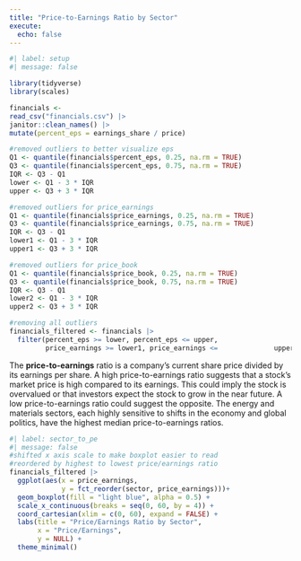 ```yaml
---
title: "Price-to-Earnings Ratio by Sector"
execute:
  echo: false
---
```


```r
#| label: setup
#| message: false

library(tidyverse)
library(scales)

financials <- 
read_csv("financials.csv") |>
janitor::clean_names() |>
mutate(percent_eps = earnings_share / price)

#removed outliers to better visualize eps
Q1 <- quantile(financials$percent_eps, 0.25, na.rm = TRUE)
Q3 <- quantile(financials$percent_eps, 0.75, na.rm = TRUE)
IQR <- Q3 - Q1
lower <- Q1 - 3 * IQR
upper <- Q3 + 3 * IQR

#removed outliers for price_earnings
Q1 <- quantile(financials$price_earnings, 0.25, na.rm = TRUE)
Q3 <- quantile(financials$price_earnings, 0.75, na.rm = TRUE)
IQR <- Q3 - Q1
lower1 <- Q1 - 3 * IQR
upper1 <- Q3 + 3 * IQR

#removed outliers for price_book 
Q1 <- quantile(financials$price_book, 0.25, na.rm = TRUE)
Q3 <- quantile(financials$price_book, 0.75, na.rm = TRUE)
IQR <- Q3 - Q1
lower2 <- Q1 - 3 * IQR
upper2 <- Q3 + 3 * IQR

#removing all outliers
financials_filtered <- financials |>
  filter(percent_eps >= lower, percent_eps <= upper,
         price_earnings >= lower1, price_earnings <=              upper1, price_book >= lower2, price_book <=              upper2)

```

The **price-to-earnings** ratio is a company's current share price divided by its earnings per share. A high price-to-earnings ratio suggests that a stock's market price is high compared to its earnings. This could imply the stock is overvalued or that investors expect the stock to grow in the near future. A low price-to-earnings ratio could suggest the opposite. The energy and materials sectors, each highly sensitive to shifts in the economy and global politics, have the highest median price-to-earnings ratios. 

```r
#| label: sector_to_pe
#| message: false 
#shifted x axis scale to make boxplot easier to read
#reordered by highest to lowest price/earnings ratio
financials_filtered |>
  ggplot(aes(x = price_earnings,
             y = fct_reorder(sector, price_earnings)))+
  geom_boxplot(fill = "light blue", alpha = 0.5) +
  scale_x_continuous(breaks = seq(0, 60, by = 4)) +
  coord_cartesian(xlim = c(0, 60), expand = FALSE) +
  labs(title = "Price/Earnings Ratio by Sector",
       x = "Price/Earnings",
       y = NULL) +
  theme_minimal()
```



